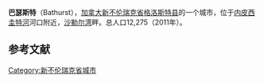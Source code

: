 {{noteTA
|1=zh-tw:新布藍茲維省; zh-hk:紐賓士域省; zh-cn:新不伦瑞克省
}}
{{Infobox settlement
|name                   = 巴瑟斯特
|official_name          = 巴瑟斯特市<br>City of Bathurst<br>Ville de Bathurst
|other_name             =
|native_name            =
|settlement_type        = [[新不伦瑞克省|市]]{{efn|name=地位|官方地位：市（{{lang-fr|Cité}}）}}
|nickname               =
|motto                  = See What Awaits You
|image_skyline          = Bathurst waterfront 1.JPG
|imagesize              = 250px
|image_caption          = 巴瑟斯特海滨
|image_flag             =
|flag_size              =
|image_seal             =
|seal_size              =
|image_shield           = Blason ville ca Bathurst2 (Nouveau-Brunswick).svg
|shield_size            =
|image_blank_emblem     =
|blank_emblem_size      =
|image_map              =
|mapsize                =
|map_caption            =
|pushpin_map            = Canada
|pushpin_mapsize        = 250
|pushpin_label_position = none
|pushpin_map_caption    = 所在位置
|coordinates_region     = CA-NB
|subdivision_type       = 国家
|subdivision_name       = 加拿大
|subdivision_type1      = 省
|subdivision_name1      = 新不伦瑞克省
|subdivision_type2      = 县
|subdivision_name2      = [[格洛斯特县|格洛斯特县]]
|subdivision_type3      = 堂区
|subdivision_name3      = [[巴瑟斯特堂区|巴瑟斯特堂区]]
|established_title      =  建立
|established_date       =  1600's
|established_title2     =  镇
|established_date2      =  1912
|established_title3     =  市
|established_date3      =  1966
|area_magnitude         =
|unit_pref              =
|area_footnotes         =<ref name="SC2006">[http://www.recensement2006.ca/census-recensement/2006/dp-pd/prof/92-591/details/page.cfm?Lang=E&Geo1=CSD&Code1=1315011&Geo2=PR&Code2=13&Data=Count&SearchText=bathurst&SearchType=Begins&SearchPR=01&B1=Custom&Custom=1000,7000,8000 2006 Statistics Canada Community Profile: Bathurst, New Brunswick]</ref>
|area_total_km2             =
|area_land_km2              = 91.55
|area_water_km2             =
|area_total_sq_mi        =
|area_land_sq_mi         =
|area_water_sq_mi        =
|area_water_percent     =
|area_urban_km2             = 69.85
|area_urban_sq_mi        =
|area_metro_km2             = 2087.97
|area_metro_sq_mi        =
|population_as_of       = 2011
|population_footnotes   =<ref name="SC2006"/><ref>[http://www12.statcan.ca/english/census06/data/popdwell/Table.cfm?T=301&SR=258&S=1&O=A&RPP=100&SRCH=1/ Statistics Canada] Population and dwelling counts, for Canada and census subdivisions (municipalities), 2006 and 2001 censuses - 100% data</ref>
|population_note        =
|population_total       = 12275
|population_density_km2     = 138.9
|population_density_sq_mi =
|population_metro       = 30424
|population_density_metro_km2 = 15
|population_density_metro_sq_mi =
|population_urban       = 18154
|population_density_urban_km2 = 260
|timezone               = [[大西洋标准时区|大西洋标准时区]]
|utc_offset             = -4
|timezone_DST           = [[大西洋标准时区|ADT]]
|utc_offset_DST         = -3
|latd=47.62
|longd=-65.65
|elevation_footnotes    =
|elevation_m              =
|elevation_ft           =
|elevation_min_m = 0
|elevation_max_m = 62
|footnotes              =
}}'''巴瑟斯特'''（Bathurst），[[加拿大|加拿大]][[新不伦瑞克省|新不伦瑞克省]][[格洛斯特县|格洛斯特县]]的一个城市，位于[[内皮西圭特河|内皮西圭特河]]河口附近，[[沙勒尔湾|沙勒尔湾]]畔。总人口12,275（2011年）。

==参考文献==
{{reflist}}
{{notelist}}
{{新不伦瑞克省行政区划}}

[[Category:新不伦瑞克省城市|Category:新不伦瑞克省城市]]